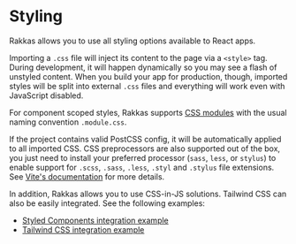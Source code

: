 # Styling

Rakkas allows you to use all styling options available to React apps.

Importing a `.css` file will inject its content to the page via a `<style>` tag. During development, it will happen dynamically so you may see a flash of unstyled content. When you build your app for production, though, imported styles will be split into external `.css` files and everything will work even with JavaScript disabled.

For component scoped styles, Rakkas supports [CSS modules](https://github.com/css-modules/css-modules) with the usual naming convention `.module.css`.

If the project contains valid PostCSS config, it will be automatically applied to all imported CSS. CSS preprocessors are also supported out of the box, you just need to install your preferred processor (`sass`, `less`, or `stylus`) to enable support for `.scss`, `.sass`, `.less`, `.styl` and `.stylus` file extensions. See [Vite's documentation](https://vitejs.dev/guide/features.html#css) for more details.

In addition, Rakkas allows you to use CSS-in-JS solutions. Tailwind CSS can also be easily integrated. See the following examples:

- [Styled Components integration example](https://github.com/rakkasjs/rakkasjs/tree/main/examples/styled-components")
- [Tailwind CSS integration example](https://github.com/rakkasjs/rakkasjs/tree/main/examples/tailwind-css")

